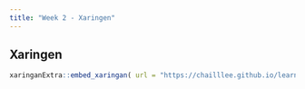 ```yaml
---
title: "Week 2 - Xaringen"
---
```


## Xaringen

```r
xaringanExtra::embed_xaringan( url = "https://chailllee.github.io/learning-diary/wk2_Landsat9.html#1", ratio = "4:3")
```
